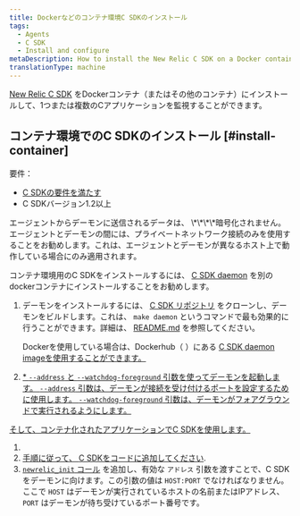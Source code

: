 ```yaml
---
title: Dockerなどのコンテナ環境C SDKのインストール
tags:
  - Agents
  - C SDK
  - Install and configure
metaDescription: How to install the New Relic C SDK on a Docker container (or other container) to monitor one or more of your C applications.
translationType: machine
---
```


[New Relic C SDK](/docs/agents/c-sdk/get-started/introduction-c-sdk) をDockerコンテナ（またはその他のコンテナ）にインストールして、1つまたは複数のCアプリケーションを監視することができます。

## コンテナ環境でのC SDKのインストール [#install-container]

要件：

* [C SDKの要件を満たす](/docs/agents/c-sdk/get-started/c-sdk-compatibility-requirements)
* C SDKバージョン1.2以上

<Callout variant="caution">
  エージェントからデーモンに送信されるデータは、 \*\*\*\*暗号化されません。エージェントとデーモンの間には、プライベートネットワーク接続のみを使用することをお勧めします。これは、エージェントとデーモンが異なるホスト上で動作している場合にのみ適用されます。
</Callout>

コンテナ環境用のC SDKをインストールするには、 [C SDK daemon](/docs/agents/c-sdk/get-started/introduction-c-sdk#architecture) を別のdockerコンテナにインストールすることをお勧めします。

1. デーモンをインストールするには、 [C SDK リポジトリ](https://github.com/newrelic/c-sdk) をクローンし、デーモンをビルドします。これは、 `make daemon` というコマンドで最も効果的に行うことができます。詳細は、 [README.md](https://github.com/newrelic/c-sdk/blob/master/README.md#building-the-c-sdk) を参照してください。

   Dockerを使用している場合は、Dockerhub（ ）にある [C SDK daemon imageを使用することができます。](https://hub.docker.com/r/newrelic/c-daemon)

   [](https://hub.docker.com/r/newrelic/c-daemon)

2. [\* `--address` と `--watchdog-foreground` 引数を使ってデーモンを起動します。 `--address` 引数は、デーモンが接続を受け付けるポートを設定するために使用します。 `--watchdog-foreground` 引数は、デーモンがフォアグラウンドで実行されるようにします。](https://hub.docker.com/r/newrelic/c-daemon)

[そして、コンテナ化されたアプリケーションでC SDKを使用します。](https://hub.docker.com/r/newrelic/c-daemon)

1. [](https://hub.docker.com/r/newrelic/c-daemon)
2. [手順に従って、 ](https://hub.docker.com/r/newrelic/c-daemon)[C SDKをコードに追加してください](/docs/agents/c-sdk/install-configure/install-c-sdk-compile-link-your-code).
3. [`newrelic_init` コール](https://newrelic.github.io/c-sdk/libnewrelic_8h.html#a03f07e64a51b5f0cd51caa4f28c8b6c1) を追加し、有効な `アドレス` 引数を渡すことで、C SDK をデーモンに向けます。この引数の値は `HOST:PORT` でなければなりません。ここで `HOST` はデーモンが実行されているホストの名前またはIPアドレス、 `PORT` はデーモンが待ち受けているポート番号です。
